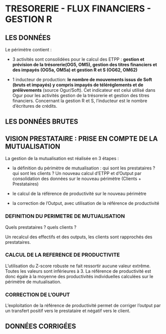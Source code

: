 
# TRESORERIE - FLUX FINANCIERS - GESTION R

## LES DONNÉES

Le périmètre contient : 

- 3 activités sont consolidées pour le calcul des ETPP : **gestion et prévision de la trésorerie(OG5, OM5), gestion des titres financiers et des impayés (OG5a, OM5a) et gestion R et S (OG62, OM62)**

- 1 inducteur de production: **le nombre de mouvements issus de Soft (bruts et impayés) y compris impayés de téléréglements et de prélèvements** (source Ogur/Soft). Cet indicateur est celui utilisé dans Ogur pour les activités gestion de la trésorerie et gestion des titres financiers. Concernant la gestion R et S, l'inducteur est le nombre d'écritures de crédits.


## LES DONNÉES BRUTES



## VISION PRESTATAIRE : PRISE EN COMPTE DE LA MUTUALISATION

La gestion de la mutualisation est réalisée en 3 étapes :

- la définition du périmètre de mutualisation : qui sont les prestataires ?  qui sont les clients ? Un nouveau calcul d'ETPP et d'Output par consolidation des données sur le nouveau périmètre (Clients + Prestataires) 


- le calcul de la référence de productivité sur le nouveau périmètre

- la correction de l'Output, avec utilisation de la référence de productivité

### DEFINITION DU PERIMETRE DE MUTUALISATION

Quels prestataires ? quels clients ?

Un recalcul des effectifs et des outputs, les clients sont rapprochés des prestataires.



### CALCUL DE LA REFERENCE DE PRODUCTIVITE


L'utilisation du Z-score robuste ne fait ressortir aucune valeur extrême. Toutes les valeurs sont inférieures à 3.
La référence de productivité est donc égale à la moyenne des productivités individuelles calculées sur le périmètre de mutualisation.


### CORRECTION DE L'OUPUT

L'exploitation de la référence de productivité permet de corriger l'output par un transfert positif vers le prestataire et négatif vers le client.



## DONNÉES CORRIGÉES

